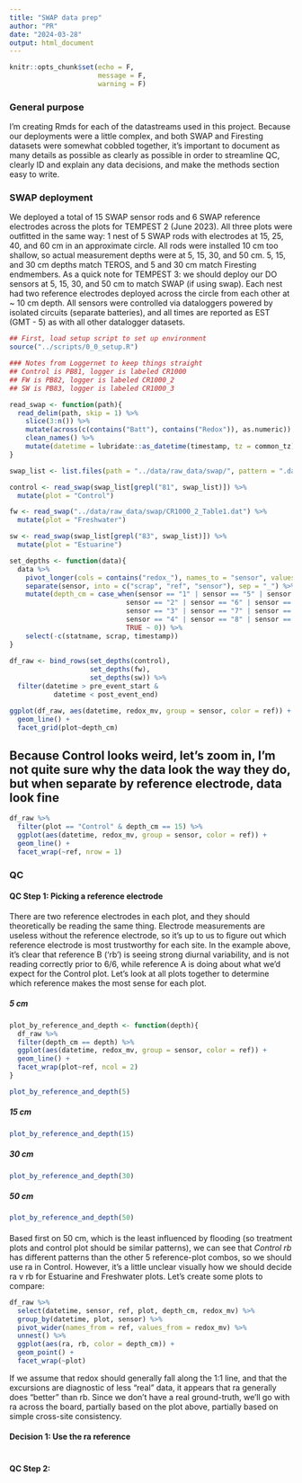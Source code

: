 ```yaml
---
title: "SWAP data prep"
author: "PR"
date: "2024-03-28"
output: html_document
---
```


```r
knitr::opts_chunk$set(echo = F, 
                      message = F, 
                      warning = F)
```

### General purpose

I'm creating Rmds for each of the datastreams used in this project. Because our deployments were a little complex, and both SWAP and Firesting datasets were somewhat cobbled together, it's important to document as many details as possible as clearly as possible in order to streamline QC, clearly ID and explain any data decisions, and make the methods section easy to write.

### SWAP deployment

We deployed a total of 15 SWAP sensor rods and 6 SWAP reference electrodes across the plots for TEMPEST 2 (June 2023). All three plots were outfitted in the same way: 1 nest of 5 SWAP rods with electrodes at 15, 25, 40, and 60 cm in an approximate circle. All rods were installed 10 cm too shallow, so actual measurement depths were at 5, 15, 30, and 50 cm. 5, 15, and 30 cm depths match TEROS, and 5 and 30 cm match Firesting endmembers. As a quick note for TEMPEST 3: we should deploy our DO sensors at 5, 15, 30, and 50 cm to match SWAP (if using swap). Each nest had two reference electrodes deployed across the circle from each other at ~ 10 cm depth. All sensors were controlled via dataloggers powered by isolated circuits (separate batteries), and all times are reported as EST (GMT - 5) as with all other datalogger datasets. 

```r
## First, load setup script to set up environment
source("../scripts/0_0_setup.R")

```

```r

### Notes from Loggernet to keep things straight
## Control is PB81, logger is labeled CR1000
## FW is PB82, logger is labeled CR1000_2
## SW is PB83, logger is labeled CR1000_3

read_swap <- function(path){
  read_delim(path, skip = 1) %>% 
    slice(3:n()) %>% 
    mutate(across(c(contains("Batt"), contains("Redox")), as.numeric)) %>% 
    clean_names() %>% 
    mutate(datetime = lubridate::as_datetime(timestamp, tz = common_tz)) 
}

swap_list <- list.files(path = "../data/raw_data/swap/", pattern = ".dat", full.names = "T")

control <- read_swap(swap_list[grepl("81", swap_list)]) %>%
  mutate(plot = "Control")

fw <- read_swap("../data/raw_data/swap/CR1000_2_Table1.dat") %>%
  mutate(plot = "Freshwater")

sw <- read_swap(swap_list[grepl("83", swap_list)]) %>%
  mutate(plot = "Estuarine")
```


```r

set_depths <- function(data){
  data %>% 
    pivot_longer(cols = contains("redox_"), names_to = "sensor", values_to = "redox_mv") %>% 
    separate(sensor, into = c("scrap", "ref", "sensor"), sep = "_") %>% 
    mutate(depth_cm = case_when(sensor == "1" | sensor == "5" | sensor == "9" | sensor == "13" | sensor == "17" ~ 5, 
                             sensor == "2" | sensor == "6" | sensor == "10" | sensor == "14" | sensor == "18" ~ 15, 
                             sensor == "3" | sensor == "7" | sensor == "11" | sensor == "15" | sensor == "19" ~ 30, 
                             sensor == "4" | sensor == "8" | sensor == "12" | sensor == "16" | sensor == "20" ~ 50,
                             TRUE ~ 0)) %>% 
    select(-c(statname, scrap, timestamp))
}
  
df_raw <- bind_rows(set_depths(control), 
                    set_depths(fw), 
                    set_depths(sw)) %>% 
  filter(datetime > pre_event_start & 
           datetime < post_event_end)

ggplot(df_raw, aes(datetime, redox_mv, group = sensor, color = ref)) + 
  geom_line() + 
  facet_grid(plot~depth_cm)
```

## Because Control looks weird, let's zoom in, I'm not quite sure why the data look the way they do, but when separate by reference electrode, data look fine

```r
df_raw %>% 
  filter(plot == "Control" & depth_cm == 15) %>% 
  ggplot(aes(datetime, redox_mv, group = sensor, color = ref)) + 
  geom_line() + 
  facet_wrap(~ref, nrow = 1)
```
### QC

#### QC Step 1: Picking a reference electrode {.tabset}

There are two reference electrodes in each plot, and they should theoretically be reading the same thing. Electrode measurements are useless without the reference electrode, so it's up to us to figure out which reference electrode is most trustworthy for each site. In the example above, it's clear that reference B ('rb') is seeing strong diurnal variability, and is not reading correctly prior to 6/6, while reference A is doing about what we'd expect for the Control plot. Let's look at all plots together to determine which reference makes the most sense for each plot. 

##### 5 cm
```r

plot_by_reference_and_depth <- function(depth){
  df_raw %>% 
  filter(depth_cm == depth) %>% 
  ggplot(aes(datetime, redox_mv, group = sensor, color = ref)) + 
  geom_line() + 
  facet_wrap(plot~ref, ncol = 2)
}

plot_by_reference_and_depth(5)
```

##### 15 cm
```r
plot_by_reference_and_depth(15)
```

##### 30 cm
```r
plot_by_reference_and_depth(30)
```

##### 50 cm
```r
plot_by_reference_and_depth(50)
```

####

Based first on 50 cm, which is the least influenced by flooding (so treatment plots and control plot should be similar patterns), we can see that *Control rb* has different patterns than the other 5 reference-plot combos, so we should use ra in Control. However, it's a little unclear visually how we should decide ra v rb for Estuarine and Freshwater plots. Let's create some plots to compare: 

```r
df_raw %>% 
  select(datetime, sensor, ref, plot, depth_cm, redox_mv) %>% 
  group_by(datetime, plot, sensor) %>% 
  pivot_wider(names_from = ref, values_from = redox_mv) %>% 
  unnest() %>% 
  ggplot(aes(ra, rb, color = depth_cm)) + 
  geom_point() + 
  facet_wrap(~plot)


```
\n

If we assume that redox should generally fall along the 1:1 line, and that the excursions are diagnostic of less "real" data, it appears that ra generally does "better" than rb. Since we don't have a real ground-truth, we'll go with ra across the board, partially based on the plot above, partially based on simple cross-site consistency.

#### **Decision 1:** Use the **ra** reference

# 

#### QC Step 2: 
